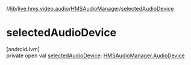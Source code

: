 //[lib](../../../index)/[live.hms.video.audio](../index)/[HMSAudioManager](index)/[selectedAudioDevice](selected-audio-device)

# selectedAudioDevice

[androidJvm]\
private open val [selectedAudioDevice](selected-audio-device): [HMSAudioManager.AudioDevice](-audio-device/index)
